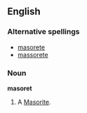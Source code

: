 ==English==

===Alternative spellings===
*[[masorete]]
*[[massorete]]

===Noun===
'''masoret'''
# A [[Masorite]].